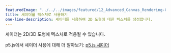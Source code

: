 ---
featuredImage: "../../../images/featured/12_Advanced_Canvas_Rendering-02_Shader_As_A_Texture-thumbnail.png"
title: 셰이더를 텍스처로 사용하기
one-line-description: 셰이더를 사용하여 3D 도형에 대한 텍스처를 생성합니다.
---

셰이더는 2D/3D 도형에 텍스처로 적용될 수 있습니다.

p5.js에서 셰이더 사용에 대해 더 알아보기:
<a href="https://itp-xstory.github.io/p5js-shaders/">p5.js 셰이더</a>